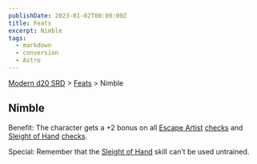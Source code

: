 ```yaml
---
publishDate: 2023-01-02T00:00:00Z
title: Feats
excerpt: Nimble
tags:
  - markdown
  - conversion
  - Astro
---
```


[Modern d20 SRD](/#modernD20) > [Feats](modern-d20-srd-feats-index) > Nimble

## Nimble

Benefit: The character gets a +2 bonus on all [Escape Artist](modern-d20-srd-skills-escape-artist) [checks](modern-d20-srd-skills-skill-basics-php#skill-check-index) and [Sleight of Hand](modern-d20-srd-skills-sleight-of-hand) [checks](modern-d20-srd-skills-skill-basics-php#skill-check-index).

Special: Remember that the [Sleight of Hand](modern-d20-srd-skills-sleight-of-hand) skill can’t be used untrained.
